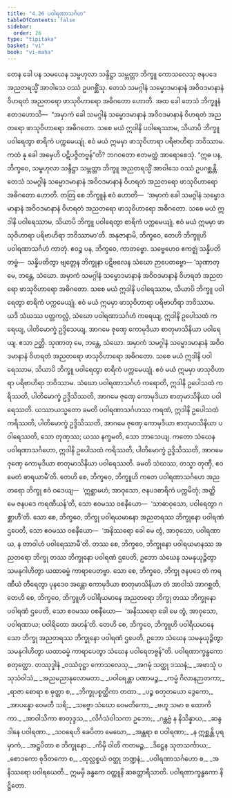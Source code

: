 ```yaml
---
title: "4.26 ပဝါရဏာသင်္ဂဟ"
tableOfContents: false
sidebar:
  order: 26
type: "tipitaka"
basket: "vi"
book: "vi-maha"
---
```



<DynamicBreadcrumb />

<Division number="241" book="vi-maha" e="ch" v="3" p="261">

<Paragraph number="1111" book="vi-maha">
တေန ခေါ ပန သမယေန သမ္ဗဟုလာ သန္ဒိဋ္ဌာ သမ္ဘတ္တာ ဘိက္ခူ ကောသလေသု ဇနပဒေ အညတရသ္မိံ အာဝါသေ ဝဿံ ဥပဂစ္ဆိံသု. တေသံ သမဂ္ဂါနံ သမ္မောဒမာနာနံ အဝိဝဒမာနာနံ ဝိဟရတံ အညတရော ဖာသုဝိဟာရော အဓိဂတော ဟောတိ. အထ ခေါ တေသံ ဘိက္ခူနံ ဧတဒဟောသိ—  “အမှာကံ ခေါ သမဂ္ဂါနံ သမ္မောဒမာနာနံ အဝိဝဒမာနာနံ ဝိဟရတံ အညတရော ဖာသုဝိဟာရော အဓိဂတော. သစေ မယံ ဣဒါနိ ပဝါရေဿာမ, သိယာပိ ဘိက္ခူ ပဝါရေတွာ စာရိကံ ပက္ကမေယျုံ. ဧဝံ မယံ ဣမမှာ ဖာသုဝိဟာရာ ပရိဗာဟိရာ ဘဝိဿာမ. ကထံ နု ခေါ အမှေဟိ ပဋိပဇ္ဇိတဗ္ဗန်”တိ? ဘဂဝတော ဧတမတ္ထံ အာရောစေသုံ.
</Paragraph>

<Paragraph number="1112" book="vi-maha">
“ဣဓ ပန, ဘိက္ခဝေ, သမ္ဗဟုလာ သန္ဒိဋ္ဌာ သမ္ဘတ္တာ ဘိက္ခူ အညတရသ္မိံ အာဝါသေ ဝဿံ ဥပဂစ္ဆန္တိ. တေသံ သမဂ္ဂါနံ သမ္မောဒမာနာနံ အဝိဝဒမာနာနံ ဝိဟရတံ အညတရော ဖာသုဝိဟာရော အဓိဂတော ဟောတိ. တတြ စေ ဘိက္ခူနံ ဧဝံ ဟောတိ—  ‘အမှာကံ ခေါ သမဂ္ဂါနံ သမ္မောဒမာနာနံ အဝိဝဒမာနာနံ ဝိဟရတံ အညတရော ဖာသုဝိဟာရော အဓိဂတော. သစေ မယံ ဣဒါနိ ပဝါရေဿာမ, သိယာပိ ဘိက္ခူ ပဝါရေတွာ စာရိကံ ပက္ကမေယျုံ. ဧဝံ မယံ ဣမမှာ ဖာသုဝိဟာရာ ပရိဗာဟိရာ ဘဝိဿာမာ’တိ. အနုဇာနာမိ, ဘိက္ခဝေ, တေဟိ ဘိက္ခူဟိ ပဝါရဏာသင်္ဂဟံ ကာတုံ. ဧဝဉ္စ ပန, ဘိက္ခဝေ, ကာတဗ္ဗော. သဗ္ဗေဟေဝ ဧကဇ္ဈံ သန္နိပတိတဗ္ဗံ—  သန္နိပတိတွာ ဗျတ္တေန ဘိက္ခုနာ ပဋိဗလေန သံဃော ဉာပေတဗ္ဗော—
</Paragraph>

<Paragraph number="1113" book="vi-maha">
‘သုဏာတု မေ, ဘန္တေ, သံဃော. အမှာကံ သမဂ္ဂါနံ သမ္မောဒမာနာနံ အဝိဝဒမာနာနံ ဝိဟရတံ အညတရော ဖာသုဝိဟာရော အဓိဂတော. သစေ မယံ ဣဒါနိ ပဝါရေဿာမ, သိယာပိ ဘိက္ခူ ပဝါရေတွာ စာရိကံ ပက္ကမေယျုံ. ဧဝံ မယံ ဣမမှာ ဖာသုဝိဟာရာ ပရိဗာဟိရာ ဘဝိဿာမ. ယဒိ သံဃဿ ပတ္တကလ္လံ, သံဃော ပဝါရဏာသင်္ဂဟံ ကရေယျ, ဣဒါနိ ဥပေါသထံ ကရေယျ, ပါတိမောက္ခံ ဥဒ္ဒိသေယျ, အာဂမေ ဇုဏှေ ကောမုဒိယာ စာတုမာသိနိယာ ပဝါရေယျ. ဧသာ ဉတ္တိ.
</Paragraph>

<Paragraph number="1114" book="vi-maha">
သုဏာတု မေ, ဘန္တေ, သံဃော. အမှာကံ သမဂ္ဂါနံ သမ္မောဒမာနာနံ အဝိဝဒမာနာနံ ဝိဟရတံ အညတရော ဖာသုဝိဟာရော အဓိဂတော. သစေ မယံ ဣဒါနိ ပဝါရေဿာမ, သိယာပိ ဘိက္ခူ ပဝါရေတွာ စာရိကံ ပက္ကမေယျုံ. ဧဝံ မယံ ဣမမှာ ဖာသုဝိဟာရာ ပရိဗာဟိရာ ဘဝိဿာမ. သံဃော ပဝါရဏာသင်္ဂဟံ ကရောတိ, ဣဒါနိ ဥပေါသထံ ကရိဿတိ, ပါတိမောက္ခံ ဥဒ္ဒိသိဿတိ, အာဂမေ ဇုဏှေ ကောမုဒိယာ စာတုမာသိနိယာ ပဝါရေဿတိ. ယဿာယသ္မတော ခမတိ ပဝါရဏာသင်္ဂဟဿ ကရဏံ, ဣဒါနိ ဥပေါသထံ ကရိဿတိ, ပါတိမောက္ခံ ဥဒ္ဒိသိဿတိ, အာဂမေ ဇုဏှေ ကောမုဒိယာ စာတုမာသိနိယာ ပဝါရေဿတိ, သော တုဏှဿ; ယဿ နက္ခမတိ, သော ဘာသေယျ.
</Paragraph>

<Paragraph number="1115" book="vi-maha">
ကတော သံဃေန ပဝါရဏာသင်္ဂဟော, ဣဒါနိ ဥပေါသထံ ကရိဿတိ, ပါတိမောက္ခံ ဥဒ္ဒိသိဿတိ, အာဂမေ ဇုဏှေ ကောမုဒိယာ စာတုမာသိနိယာ ပဝါရေဿတိ. ခမတိ သံဃဿ, တသ္မာ တုဏှီ, ဧဝမေတံ ဓာရယာမီ’တိ.
</Paragraph>

<Paragraph number="1116" book="vi-maha">
တေဟိ စေ, ဘိက္ခဝေ, ဘိက္ခူဟိ ကတေ ပဝါရဏာသင်္ဂဟေ အညတရော ဘိက္ခု ဧဝံ ဝဒေယျ—  ‘ဣစ္ဆာမဟံ, အာဝုသော, ဇနပဒစာရိကံ ပက္ကမိတုံ; အတ္ထိ မေ ဇနပဒေ ကရဏီယန်’တိ, သော ဧဝမဿ ဝစနီယော—  ‘သာဓာဝုသော, ပဝါရေတွာ ဂစ္ဆာဟီ’တိ. သော စေ, ဘိက္ခဝေ, ဘိက္ခု ပဝါရယမာနော အညတရဿ ဘိက္ခုနော ပဝါရဏံ ဌပေတိ, သော ဧဝမဿ ဝစနီယော—  ‘အနိဿရော ခေါ မေ တွံ, အာဝုသော, ပဝါရဏာယ, န တာဝါဟံ ပဝါရေဿာမီ’တိ. တဿ စေ, ဘိက္ခဝေ, ဘိက္ခုနော ပဝါရယမာနဿ အညတရော ဘိက္ခု တဿ ဘိက္ခုနော ပဝါရဏံ ဌပေတိ, ဥဘော သံဃေန သမနုယုဉ္ဇိတွာ သမနုဂါဟိတွာ ယထာဓမ္မံ ကာရာပေတဗ္ဗာ. သော စေ, ဘိက္ခဝေ, ဘိက္ခု ဇနပဒေ တံ ကရဏီယံ တီရေတွာ ပုနဒေဝ အန္တော ကောမုဒိယာ စာတုမာသိနိယာ တံ အာဝါသံ အာဂစ္ဆတိ, တေဟိ စေ, ဘိက္ခဝေ, ဘိက္ခူဟိ ပဝါရိယမာနေ အညတရော ဘိက္ခု တဿ ဘိက္ခုနော ပဝါရဏံ ဌပေတိ, သော ဧဝမဿ ဝစနီယော—  ‘အနိဿရော ခေါ မေ တွံ, အာဝုသော, ပဝါရဏာယ; ပဝါရိတော အဟန်’တိ. တေဟိ စေ, ဘိက္ခဝေ, ဘိက္ခူဟိ ပဝါရိယမာနေ သော ဘိက္ခု အညတရဿ ဘိက္ခုနော ပဝါရဏံ ဌပေတိ, ဥဘော သံဃေန သမနုယုဉ္ဇိတွာ သမနုဂါဟိတွာ ယထာဓမ္မံ ကာရာပေတွာ သံဃေန ပဝါရေတဗ္ဗန်”တိ.

</Paragraph>
</Division>

<Paragraph number="1117" type="center" book="vi-maha">
ပဝါရဏာက္ခန္ဓကော စတုတ္ထော.



</Paragraph>

<Paragraph number="1118" type="center" book="vi-maha">
တဿုဒ္ဒါနံ


</Paragraph>

<Paragraph number="1119" type="verses" book="vi-maha">
_ဝဿံဝုဋ္ဌာ ကောသလေသု,_  
_အဂမုံ သတ္ထု ဒဿနံ;_  
_အဖာသုံ ပသုသံဝါသံ,_  
_အညမညာနုလောမတာ._  

</Paragraph>

<Paragraph number="1120" type="verses" book="vi-maha">
_ပဝါရေန္တာ ပဏာမဉ္စ,_  
_ကမ္မံ ဂိလာနဉာတကာ;_  
_ရာဇာ စောရာ စ ဓုတ္တာ စ,_  
_ဘိက္ခုပစ္စတ္ထိကာ တထာ._  

</Paragraph>

<Paragraph number="1121" type="verses" book="vi-maha">
_ပဉ္စ စတုတယော ဒွေကော,_  
_အာပန္နော ဝေမတီ သရိ;_  
_သဗ္ဗော သံဃော ဝေမတိကော,_  
_ဗဟူ သမာ စ ထောကိကာ._  

</Paragraph>

<Paragraph number="1122" type="verses" book="vi-maha">
_အာဝါသိကာ စာတုဒ္ဒသ,_  
_လိင်္ဂသံဝါသကာ ဥဘော;_  
_ဂန္တဗ္ဗံ န နိသိန္နာယ,_  
_ဆန္ဒဒါနေ ပဝါရဏာ._  

</Paragraph>

<Paragraph number="1123" type="verses" book="vi-maha">
_သဝရေဟိ ခေပိတာ မေဃော,_  
_အန္တရာ စ ပဝါရဏာ;_  
_န ဣစ္ဆန္တိ ပုရမှာကံ,_  
_အဋ္ဌပိတာ စ ဘိက္ခုနော._  

</Paragraph>

<Paragraph number="1124" type="verses" book="vi-maha">
_ကိမှိ ဝါတိ ကတမဉ္စ,_  
_ဒိဋ္ဌေန သုတသင်္ကာယ;_  
_စောဒကော စုဒိတကော စ,_  
_ထုလ္လစ္စယံ ဝတ္ထု ဘဏ္ဍနံ;_  
_ပဝါရဏာသင်္ဂဟော စ,_  
_အနိဿရော ပဝါရယေတိ._  


</Paragraph>

<Paragraph number="1125" type="center" book="vi-maha">
ဣမမှိ ခန္ဓကေ ဝတ္ထူနိ ဆစတ္တာရီသာတိ.



</Paragraph>

<Paragraph number="1126" type="center" book="vi-maha">
ပဝါရဏာက္ခန္ဓကော နိဋ္ဌိတော.
</Paragraph>